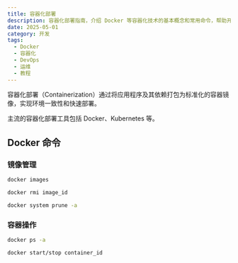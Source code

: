 ```yaml
---
title: 容器化部署
description: 容器化部署指南，介绍 Docker 等容器化技术的基本概念和常用命令，帮助开发者快速掌握容器化部署流程
date: 2025-05-01
category: 开发
tags:
  - Docker
  - 容器化
  - DevOps
  - 运维
  - 教程
---
```


容器化部署（Containerization）通过将应用程序及其依赖打包为标准化的容器镜像，实现环境一致性和快速部署。

主流的容器化部署工具包括 Docker、Kubernetes 等。

## Docker 命令

### 镜像管理
```bash
docker images
```

```bash
docker rmi image_id
```

```bash
docker system prune -a
```

### 容器操作
```bash
docker ps -a
```

```bash
docker start/stop container_id
```